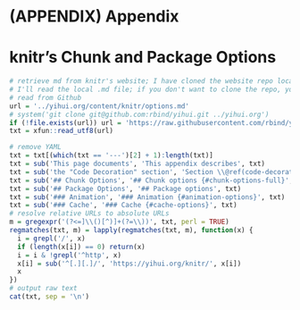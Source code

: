 # (APPENDIX) Appendix {-}

# **knitr**'s Chunk and Package Options {#full-options}

```r
# retrieve md from knitr's website; I have cloned the website repo locally, so
# I'll read the local .md file; if you don't want to clone the repo, you may
# read from Github
url = '../yihui.org/content/knitr/options.md'
# system('git clone git@github.com:rbind/yihui.git ../yihui.org')
if (!file.exists(url)) url = 'https://raw.githubusercontent.com/rbind/yihui/master/content/knitr/options.md'
txt = xfun::read_utf8(url)

# remove YAML
txt = txt[(which(txt == '---')[2] + 1):length(txt)]
txt = sub('This page documents', 'This appendix describes', txt)
txt = sub('the "Code Decoration" section', 'Section \\@ref(code-decoration)', txt, fixed = TRUE)
txt = sub('## Chunk Options', '## Chunk options {#chunk-options-full}', txt)
txt = sub('## Package Options', '## Package options', txt)
txt = sub('### Animation', '### Animation {#animation-options}', txt)
txt = sub('### Cache', '### Cache {#cache-options}', txt)
# resolve relative URLs to absolute URLs
m = gregexpr('(?<=]\\()[^)]+(?=\\))', txt, perl = TRUE)
regmatches(txt, m) = lapply(regmatches(txt, m), function(x) {
  i = grepl('/', x)
  if (length(x[i]) == 0) return(x)
  i = i & !grepl('^http', x)
  x[i] = sub('^[.][.]/', 'https://yihui.org/knitr/', x[i])
  x
})
# output raw text
cat(txt, sep = '\n')
```
